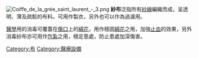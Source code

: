 [[File:Coiffe_de_la_grée_saint_laurent_-_3.png|thumb]]
'''紗布'''泛指所有[[紗線|紗線]]編織而成，呈透明、薄及疏鬆的布料。可用作製衣，另外也可以作為過濾用。

[[醫學|醫學]]用的消毒{{link-en|醫用紗布|Gauze sponge}}可覆蓋在[[傷口|傷口]]上的[[綿花|綿花]]，用作穩固[[綿花|綿花]]之用，加強[[止血|止血]]的效果，另外消毒紗布亦可用作[[包紮|包紮]]之用，穩定患處，防止患處加深傷害。
{{用品小作品}}
[[Category:布|Category:布]]
[[Category:醫療設備|Category:醫療設備]]